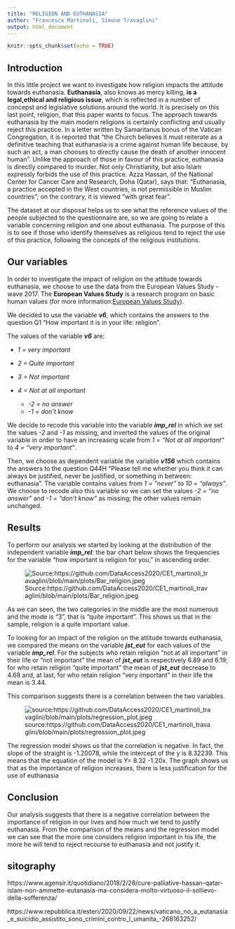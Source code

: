 ```yaml
---
title: "RELIGION AND EUTHANASIA"
author: "Francesca Martinoli, Simone Travaglini"
output: html_document
---
```


```r
knitr::opts_chunk$set(echo = TRUE)
```

## Introduction

In this little project we want to investigate how religion impacts the attitude towards euthanasia. **Euthanasia**, also knows as mercy killing, **is a legal,ethical and religious issue**, which is reflected in a number of concepst and legislative solutions around the world. It is precisely on this last point, religion, that this paper wants to focus. The approach towards euthanasia by the main modern religions is certainly conflicting and usually reject this practice. In a letter written by Samaritanus bonus of the Vatican Congregation, it is reported that "the Church believes it must reiterate as a definitive teaching that euthanasia is a crime against human life because, by such an act, a man chooses to directly cause the death of another innocent human". Unlike the approach of those in favour of this practice, euthanasia is directly compared to murder. Not only Christianity, but also Islam expressly forbids the use of this practice. Azza Hassan, of the National Center for Cancer Care and Research, Doha (Qatar), says that: "Euthanasia, a practice accepted in the West countries, is not permissible in Muslim countries"; on the contrary, it is viewed "with great fear".

The dataset at our disposal helps us to see what the reference values of the people subjected to the questionnaire are, so we are going to relate a variable concerning religion and one about euthanasia. The purpose of this is to see if those who identify themselves as religious tend to reject the use of this practice, following the concepts of the religious institutions.

## Our variables

In order to investigate the impact of religion on the attitude towards euthanasia, we choose to use the data from the European Values Study - wave 2017. The **European Values Study** is a research program on basic human values (for more information:[European Values Study](https://europeanvaluesstudy.eu/)).

We decided to use the variable ***v6***, which contains the answers to the question Q1 "How important it is in your life: religion".

The values of the variable ***v6*** are:

-   *1 = very important*

-   *2 = Quite important*

-   *3 = Not important*

-   *4 = Not at all important*

    -   *-2 = no answer*
    -   *-1 = don't know*

We decide to recode this variable into the variable ***imp_rel*** in which we set the values *-2* and *-1* as missing, and inverted the values of the original variable in order to have an increasing scale from *1 = "Not at all important"* to *4 = "very important"*.

Then, we choose as dependent variable the variable ***v156*** which contains the answers to the question Q44H "Please tell me whether you think it can always be justified, never be justified, or something in between: euthanasia". The variable contains values from *1 = "never"* to *10 = "always"*. We choose to recode also this variable so we can set the values *-2 = "no answer"* and *-1 = "don't know"* as missing; the other values remain unchanged.

## Results

To perform our analysis we started by looking at the distribution of the independent variable ***imp_rel***: the bar chart below shows the frequencies for the variable "how important is religion for you," in ascending order.

![Source:https://github.com/DataAccess2020/CE1_martinoli_travaglini/blob/main/plots/Bar_religion.jpeg](https://github.com/DataAccess2020/CE1_martinoli_travaglini/blob/main/plots/Bar_religion.jpeg?raw=true)

As we can seen, the two categories in the middle are the most numerous and the mode is "3", that is "quite important".
This shows us that in the sample, religion is a quite important value.

To looking for an impact of the religion on the attitude towards euthanasia, we compared the means on the variable ***jst_eut*** for each values of the variable ***imp_rel***. For the subjects who retain religion "not at all important" in their life or "not important" the mean of ***jst_eut*** is respectively 6.89 and 6.19; for who retain religion "quite important" the mean of ***jst_eut*** decrease to 4.68 and, at last, for who retain religion "very important" in their life the mean is 3.44. 

This comparison suggests there is a correlation between the two variables. 

![source:https://github.com/DataAccess2020/CE1_martinoli_travaglini/blob/main/plots/regression_plot.jpeg](https://github.com/DataAccess2020/CE1_martinoli_travaglini/blob/main/plots/regression_plot.jpeg?raw=true)

The regression model shows us that the correlation is negative. In fact, the slope of the straight is -1.20078, while the intercept of the y is 8.32239. 
This means that the equation of the model is Y= 8.32 -1.20x. The graph shows us that as the importance of religion increases, there is less justification for the use of euthanasia



## Conclusion


Our analysis suggests that there is a negative correlation between the importance of religion in our lives and how much we tend to justify euthanasia. From the comparison of the means and the regression model we can see that the more one considers religion important in his life, the more he will tend to reject recourse to euthanasia and not justify it. 

## sitography

https://www.agensir.it/quotidiano/2018/2/28/cure-palliative-hassan-qatar-islam-non-ammette-eutanasia-ma-considera-molto-virtuoso-il-sollievo-della-sofferenza/

https://www.repubblica.it/esteri/2020/09/22/news/vaticano_no_a_eutanasia_e_suicidio_assistito_sono_crimini_contro_l_umanita_-268163252/

